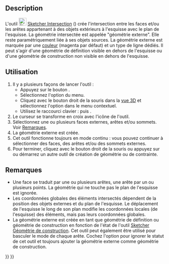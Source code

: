 <languages/>

{{Docnav/fr
|[[Sketcher_Projection/fr|Projection]]
|[[Sketcher_CarbonCopy/fr|Copie carbone]]
|[[Sketcher_Workbench/fr|Atelier Sketcher]]
|IconL=Sketcher_Projection.svg
|IconR=Sketcher_CarbonCopy.svg
|IconC=Workbench_Sketcher.svg
}}

{{GuiCommand/fr
|Name=Sketcher Intersection
|Name/fr=Sketcher Intersection
|MenuLocation=Esquisse → Outils d'esquisse → Créer une géométrie externe de l'intersection
|Workbenches=[[Sketcher_Workbench/fr|Sketcher]]
|Shortcut={{KEY|G}} {{KEY|I}}
|SeeAlso=[[Sketcher_ToggleConstruction/fr|Sketcher Géométrie de construction]]
}}

==Description==

L'outil [[Image:Sketcher_Intersection.svg|24px]] [[Sketcher_Intersection/fr|Sketcher Intersection]] ({{Version/fr|1.1}}) crée l'intersection entre les faces et/ou les arêtes appartenant à des objets extérieurs à l'esquisse avec le plan de l'esquisse. La géométrie intersectée est appelée "géométrie externe". Elle reste paramétriquement liée à ses objets sources. La géométrie externe est marquée par une [[Sketcher_Preferences/fr#Apparence|couleur]] (magenta par défaut) et un type de ligne dédiés. Il peut s'agir d'une géométrie de définition visible en dehors de l'esquisse ou d'une géométrie de construction non visible en dehors de l'esquisse.

<span id="Usage"></span>
==Utilisation==

# Il y a plusieurs façons de lancer l'outil :
#* Appuyez sur le bouton {{Button|[[Image:Sketcher_Intersection.svg|16px]] [[Sketcher_Intersection/fr|Créer une géométrie externe de l'intersection]]}}.
#* Sélectionnez l'option {{MenuCommand|Esquisse → Outils d'esquisse → [[Image:Sketcher_Intersection.svg|16px]] Créer une géométrie externe de l'intersection}} du menu.
#* Cliquez avec le bouton droit de la souris dans la [[3D_view/fr|vue 3D]] et sélectionnez l'option {{MenuCommand|[[Image:Sketcher_Intersection.svg|16px]] Créer une géométrie externe de l'intersection}} dans le menu contextuel.
#* Utilisez le raccourci clavier : {{KEY|G}} puis {{KEY|I}}.
# Le curseur se transforme en croix avec l'icône de l'outil.
# Sélectionnez une ou plusieurs faces externes, arêtes et/ou sommets. Voir [[#Remarques|Remarques]].
# La géométrie externe est créée.
# Cet outil fonctionne toujours en mode continu : vous pouvez continuer à sélectionner des faces, des arêtes et/ou des sommets externes.
# Pour terminer, cliquez avec le bouton droit de la souris ou appuyez sur {{KEY|Échap}} ou démarrez un autre outil de création de géométrie ou de contrainte.

<span id="Notes"></span>
== Remarques ==

* Une face se traduit par une ou plusieurs arêtes, une arête par un ou plusieurs points. La géométrie qui ne touche pas le plan de l'esquisse est ignorée.
* Les coordonnées globales des éléments intersectés dépendent de la position des objets externes et du plan de l'esquisse. Le déplacement de l'esquisse le long de son plan modifie les coordonnées locales (de l'esquisse) des éléments, mais pas leurs coordonnées globales.
* La géométrie externe est créée en tant que géométrie de définition ou géométrie de construction en fonction de l'état de l'outil [[Sketcher_ToggleConstruction/fr|Sketcher Géométrie de construction]]. Cet outil peut également être utilisé pour basculer le mode de chaque arête. Cochez l'option {{MenuCommand|Édition → Préférences... → Sketcher → Général → Toujours ajouter les géométries externes comme des géométries de référence}} pour ignorer le statut de cet outil et toujours ajouter la géométrie externe comme géométrie de construction.


{{Docnav/fr
|[[Sketcher_Projection/fr|Projection]]
|[[Sketcher_CarbonCopy/fr|Copie carbone]]
|[[Sketcher_Workbench/fr|Atelier Sketcher]]
|IconL=Sketcher_Projection.svg
|IconR=Sketcher_CarbonCopy.svg
|IconC=Workbench_Sketcher.svg
}}

{{Sketcher_Tools_navi{{#translation:}}}}
{{Userdocnavi{{#translation:}}}}